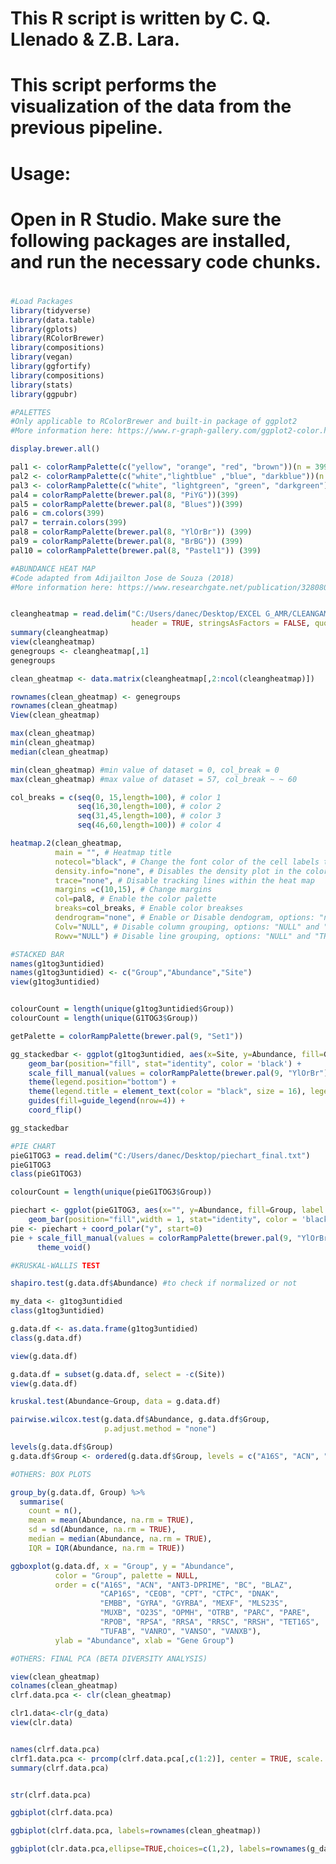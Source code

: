 ################################################
# 	
#	  This R script is written by C. Q. Llenado & Z.B. Lara.
#
#	  This script performs the visualization of the data from the previous pipeline.
#		
#	  Usage:
#		  Open in R Studio. Make sure the following packages are installed, and run the necessary code chunks.
#
################################################

```{r}
#Load Packages 
library(tidyverse)
library(data.table)
library(gplots)
library(RColorBrewer)
library(compositions)
library(vegan)
library(ggfortify)
library(compositions)
library(stats)
library(ggpubr)
```

```{r}
#PALETTES 
#Only applicable to RColorBrewer and built-in package of ggplot2
#More information here: https://www.r-graph-gallery.com/ggplot2-color.html

display.brewer.all()

pal1 <- colorRampPalette(c("yellow", "orange", "red", "brown"))(n = 399)
pal2 <- colorRampPalette(c("white","lightblue" ,"blue", "darkblue"))(n = 399)
pal3 <- colorRampPalette(c("white", "lightgreen", "green", "darkgreen"))(n = 399)
pal4 = colorRampPalette(brewer.pal(8, "PiYG"))(399)
pal5 = colorRampPalette(brewer.pal(8, "Blues"))(399)
pal6 = cm.colors(399)
pal7 = terrain.colors(399)
pal8 = colorRampPalette(brewer.pal(8, "YlOrBr")) (399)
pal9 = colorRampPalette(brewer.pal(8, "BrBG")) (399)
pal10 = colorRampPalette(brewer.pal(8, "Pastel1")) (399)
```

```{r}
#ABUNDANCE HEAT MAP 
#Code adapted from Adijailton Jose de Souza (2018) 
#More information here: https://www.researchgate.net/publication/328080398_How_to_build_a_heatmap_in_R_relative_abundance_data


cleangheatmap = read.delim("C:/Users/danec/Desktop/EXCEL G_AMR/CLEANGAMR.txt", 
                           header = TRUE, stringsAsFactors = FALSE, quote = "")
summary(cleangheatmap)
view(cleangheatmap)
genegroups <- cleangheatmap[,1]
genegroups

clean_gheatmap <- data.matrix(cleangheatmap[,2:ncol(cleangheatmap)])

rownames(clean_gheatmap) <- genegroups
rownames(clean_gheatmap)
View(clean_gheatmap)

max(clean_gheatmap)
min(clean_gheatmap)
median(clean_gheatmap)

min(clean_gheatmap) #min value of dataset = 0, col_break = 0
max(clean_gheatmap) #max value of dataset = 57, col_break ~ ~ 60

col_breaks = c(seq(0, 15,length=100), # color 1
               seq(16,30,length=100), # color 2
               seq(31,45,length=100), # color 3
               seq(46,60,length=100)) # color 4

heatmap.2(clean_gheatmap,
          main = "", # Heatmap title
          notecol="black", # Change the font color of the cell labels to "black"
          density.info="none", # Disables the density plot in the color legend.
          trace="none", # Disable tracking lines within the heat map
          margins =c(10,15), # Change margins
          col=pal8, # Enable the color palette
          breaks=col_breaks, # Enable color breakses
          dendrogram="none", # Enable or Disable dendogram, options: "none", "col", "row" and "both". um dendrograma de coluna
          Colv="NULL", # Disable column grouping, options: "NULL" and "TRUE"
          Rowv="NULL") # Disable line grouping, options: "NULL" and "TRUE"
```

```{r}
#STACKED BAR 
names(g1tog3untidied)
names(g1tog3untidied) <- c("Group","Abundance","Site")
view(g1tog3untidied)


colourCount = length(unique(g1tog3untidied$Group))
colourCount = length(unique(G1TOG3$Group))

getPalette = colorRampPalette(brewer.pal(9, "Set1"))

gg_stackedbar <- ggplot(g1tog3untidied, aes(x=Site, y=Abundance, fill=Group, label = Site)) + 
    geom_bar(position="fill", stat="identity", color = 'black') + 
    scale_fill_manual(values = colorRampPalette(brewer.pal(9, "YlOrBr"))(colourCount)) +  
    theme(legend.position="bottom") +
    theme(legend.title = element_text(color = "black", size = 16), legend.text = element_text(color = "black", size = 11)) +
    guides(fill=guide_legend(nrow=4)) +
    coord_flip()

gg_stackedbar
```

```{r}
#PIE CHART
pieG1TOG3 = read.delim("C:/Users/danec/Desktop/piechart_final.txt")
pieG1TOG3
class(pieG1TOG3)

colourCount = length(unique(pieG1TOG3$Group))

piechart <- ggplot(pieG1TOG3, aes(x="", y=Abundance, fill=Group, label = Group)) + 
    geom_bar(position="fill",width = 1, stat="identity", color = 'black') 
pie <- piechart + coord_polar("y", start=0) 
pie + scale_fill_manual(values = colorRampPalette(brewer.pal(9, "YlOrBr"))(colourCount)) +
      theme_void() 
```

```{r}
#KRUSKAL-WALLIS TEST 

shapiro.test(g.data.df$Abundance) #to check if normalized or not 

my_data <- g1tog3untidied
class(g1tog3untidied)

g.data.df <- as.data.frame(g1tog3untidied)
class(g.data.df)

view(g.data.df)

g.data.df = subset(g.data.df, select = -c(Site))
view(g.data.df)

kruskal.test(Abundance~Group, data = g.data.df)

pairwise.wilcox.test(g.data.df$Abundance, g.data.df$Group,
                     p.adjust.method = "none")

levels(g.data.df$Group)
g.data.df$Group <- ordered(g.data.df$Group, levels = c("A16S", "ACN", "ANT3-DPRIME", "BC", "BLAZ", "CAP16S", "CEOB", "CPT", "CTPC", "DNAK", "EMBB", "GYRA", "GYRBA", "MEXF", "MLS23S", "MUXB", "O23S", "OPMH", "OTRB", "PARC", "PARE", "RPOB", "RPSA", "RRSA", "RRSC", "RRSH", "TET16S", "TUFAB", "VANRO", "VANSO", "VANXB"))
```

```{r}
#OTHERS: BOX PLOTS

group_by(g.data.df, Group) %>%
  summarise(
    count = n(),
    mean = mean(Abundance, na.rm = TRUE),
    sd = sd(Abundance, na.rm = TRUE),
    median = median(Abundance, na.rm = TRUE),
    IQR = IQR(Abundance, na.rm = TRUE))

ggboxplot(g.data.df, x = "Group", y = "Abundance", 
          color = "Group", palette = NULL,
          order = c("A16S", "ACN", "ANT3-DPRIME", "BC", "BLAZ", 
                    "CAP16S", "CEOB", "CPT", "CTPC", "DNAK", 
                    "EMBB", "GYRA", "GYRBA", "MEXF", "MLS23S", 
                    "MUXB", "O23S", "OPMH", "OTRB", "PARC", "PARE", 
                    "RPOB", "RPSA", "RRSA", "RRSC", "RRSH", "TET16S", 
                    "TUFAB", "VANRO", "VANSO", "VANXB"),
          ylab = "Abundance", xlab = "Gene Group")
```

```{r}
#OTHERS: FINAL PCA (BETA DIVERSITY ANALYSIS)

view(clean_gheatmap)
colnames(clean_gheatmap) 
clrf.data.pca <- clr(clean_gheatmap)

clr1.data<-clr(g_data) 
view(clr.data)


names(clrf.data.pca)
clrf1.data.pca <- prcomp(clrf.data.pca[,c(1:2)], center = TRUE, scale. = TRUE) 
summary(clrf.data.pca) 


str(clrf.data.pca)

ggbiplot(clrf.data.pca)

ggbiplot(clrf.data.pca, labels=rownames(clean_gheatmap))

ggbiplot(clr.data.pca,ellipse=TRUE,choices=c(1,2), labels=rownames(g_data))
```
